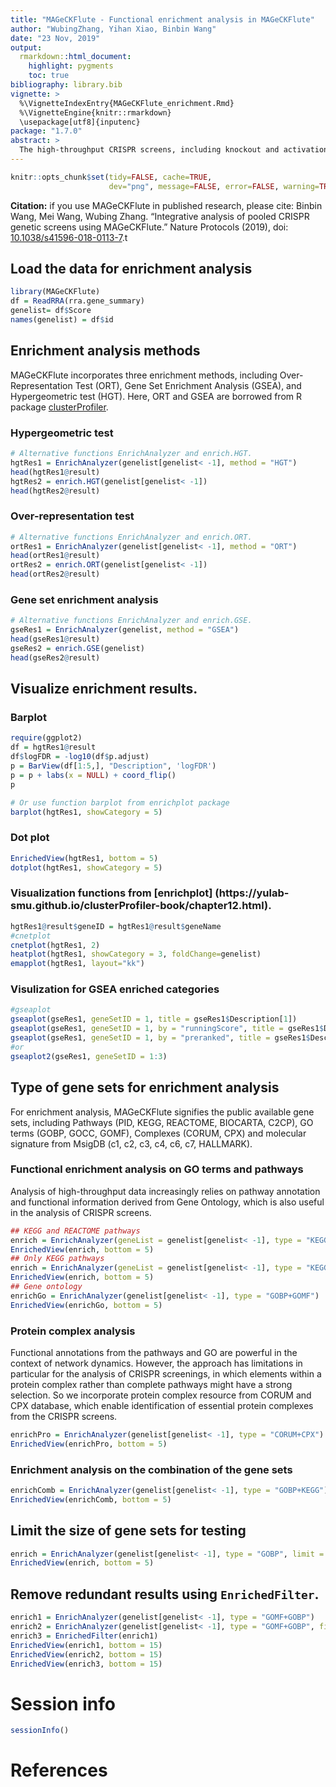 ```yaml
---
title: "MAGeCKFlute - Functional enrichment analysis in MAGeCKFlute"
author: "WubingZhang, Yihan Xiao, Binbin Wang"
date: "23 Nov, 2019"
output:
  rmarkdown::html_document:
    highlight: pygments
    toc: true
bibliography: library.bib
vignette: >
  %\VignetteIndexEntry{MAGeCKFlute_enrichment.Rmd}
  %\VignetteEngine{knitr::rmarkdown}
  \usepackage[utf8]{inputenc}
package: "1.7.0"
abstract: >
  The high-throughput CRISPR screens, including knockout and activation/inhibition screens, has revolutionized investigation of gene functions in a wide array of scientific domains, such as somatic cell reprogramming, stem cell differentiation, tumor development/progression, and drug response. It has created computational challenges, such as how to identify the robust gene hits and extract biological insight from the identified hits. To address these challenges, we developed MAGeCKFlute, an integrative analysis pipeline for pooled CRISPR functional genetic screens. The method derives its power on hit identification by normalizing the distribution of gene essentiality score. Probing biological insights, we incorporate multiple public available gene sets, including molecular signatures from MsigDB, pathways from KEGG, REACTOME and protein complexes from CORUM and ComplexPortal database. Utilizing the published enrichment analysis methods and hypergeometric test, MAGeCKFlute shows it's capacity in the identification of essential protein complexes and pathways.
---
```


```r
knitr::opts_chunk$set(tidy=FALSE, cache=TRUE,
                      dev="png", message=FALSE, error=FALSE, warning=TRUE)
```	

**Citation:** if you use MAGeCKFlute in published research, please cite:
Binbin Wang, Mei Wang, Wubing Zhang. "Integrative analysis of pooled CRISPR genetic screens using MAGeCKFlute." Nature Protocols (2019), doi: [10.1038/s41596-018-0113-7](https://www.nature.com/articles/s41596-018-0113-7).t

## Load the data for enrichment analysis
```r
library(MAGeCKFlute)
df = ReadRRA(rra.gene_summary)
genelist= df$Score
names(genelist) = df$id
```

## Enrichment analysis methods
MAGeCKFlute incorporates three enrichment methods, including Over-Representation Test (ORT), Gene Set Enrichment Analysis (GSEA), and Hypergeometric test (HGT). Here, ORT and GSEA are borrowed from R package [clusterProfiler](https://github.com/YuLab-SMU/clusterProfiler).

### Hypergeometric test
```r
# Alternative functions EnrichAnalyzer and enrich.HGT.
hgtRes1 = EnrichAnalyzer(genelist[genelist< -1], method = "HGT")
head(hgtRes1@result)
hgtRes2 = enrich.HGT(genelist[genelist< -1])
head(hgtRes2@result)
```

### Over-representation test
```r
# Alternative functions EnrichAnalyzer and enrich.ORT.
ortRes1 = EnrichAnalyzer(genelist[genelist< -1], method = "ORT")
head(ortRes1@result)
ortRes2 = enrich.ORT(genelist[genelist< -1])
head(ortRes2@result)
```

### Gene set enrichment analysis
```r
# Alternative functions EnrichAnalyzer and enrich.GSE.
gseRes1 = EnrichAnalyzer(genelist, method = "GSEA")
head(gseRes1@result)
gseRes2 = enrich.GSE(genelist)
head(gseRes2@result)
```

## Visualize enrichment results.

### Barplot
```r
require(ggplot2)
df = hgtRes1@result
df$logFDR = -log10(df$p.adjust)
p = BarView(df[1:5,], "Description", 'logFDR')
p = p + labs(x = NULL) + coord_flip()
p

# Or use function barplot from enrichplot package
barplot(hgtRes1, showCategory = 5)
```

### Dot plot
```r
EnrichedView(hgtRes1, bottom = 5)
dotplot(hgtRes1, showCategory = 5)
```

### Visualization functions from [enrichplot] (https://yulab-smu.github.io/clusterProfiler-book/chapter12.html).
```r
hgtRes1@result$geneID = hgtRes1@result$geneName
#cnetplot
cnetplot(hgtRes1, 2)
heatplot(hgtRes1, showCategory = 3, foldChange=genelist)
emapplot(hgtRes1, layout="kk")

```

### Visulization for GSEA enriched categories
```r
#gseaplot
gseaplot(gseRes1, geneSetID = 1, title = gseRes1$Description[1])
gseaplot(gseRes1, geneSetID = 1, by = "runningScore", title = gseRes1$Description[1])
gseaplot(gseRes1, geneSetID = 1, by = "preranked", title = gseRes1$Description[1])
#or
gseaplot2(gseRes1, geneSetID = 1:3)
```


## Type of gene sets for enrichment analysis
For enrichment analysis, MAGeCKFlute signifies the public available gene sets, including Pathways (PID, KEGG, REACTOME, BIOCARTA, C2CP), GO terms (GOBP, GOCC, GOMF), Complexes (CORUM, CPX) and molecular signature from MsigDB (c1, c2, c3, c4, c6, c7, HALLMARK). 

### Functional enrichment analysis on GO terms and pathways
Analysis of high-throughput data increasingly relies on pathway annotation and functional information derived from Gene Ontology, which is also useful in the analysis of CRISPR screens.
```r
## KEGG and REACTOME pathways
enrich = EnrichAnalyzer(geneList = genelist[genelist< -1], type = "KEGG+REACTOME")
EnrichedView(enrich, bottom = 5)
## Only KEGG pathways
enrich = EnrichAnalyzer(geneList = genelist[genelist< -1], type = "KEGG")
EnrichedView(enrich, bottom = 5)
## Gene ontology
enrichGo = EnrichAnalyzer(genelist[genelist< -1], type = "GOBP+GOMF")
EnrichedView(enrichGo, bottom = 5)
```

### Protein complex analysis
Functional annotations from the pathways and GO are powerful in the context of network dynamics. However, the approach has limitations in particular for the analysis of CRISPR screenings, in which elements within a protein complex rather than complete pathways might have a strong selection. So we incorporate protein complex resource from CORUM and CPX database, which enable  identification of essential protein complexes from the CRISPR screens.
```r
enrichPro = EnrichAnalyzer(genelist[genelist< -1], type = "CORUM+CPX")
EnrichedView(enrichPro, bottom = 5)
```

### Enrichment analysis on the combination of the gene sets
```r
enrichComb = EnrichAnalyzer(genelist[genelist< -1], type = "GOBP+KEGG")
EnrichedView(enrichComb, bottom = 5)
```

## Limit the size of gene sets for testing
```r
enrich = EnrichAnalyzer(genelist[genelist< -1], type = "GOBP", limit = c(1, 80))
EnrichedView(enrich, bottom = 5)
```

## Remove redundant results using `EnrichedFilter`.
```r
enrich1 = EnrichAnalyzer(genelist[genelist< -1], type = "GOMF+GOBP")
enrich2 = EnrichAnalyzer(genelist[genelist< -1], type = "GOMF+GOBP", filter = TRUE)
enrich3 = EnrichedFilter(enrich1)
EnrichedView(enrich1, bottom = 15)
EnrichedView(enrich2, bottom = 15)
EnrichedView(enrich3, bottom = 15)
```

# Session info

```r
sessionInfo()
```

# References


